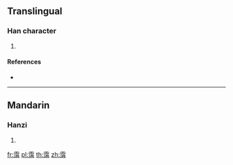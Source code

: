 {{character info/new}}
==Translingual==

===Han character===
{{Han char|rn=173|rad=雨|as=09|sn=17|four=10181|canj=MBETC}}

# {{defn|Han|sort=雨09}}

====References====
* {{Han ref|kx=1376.320|dkj=42366|hdz=64071.120|uh=971F|ud=38687|bh=EEF8|bd=61176}}

----

==Mandarin==

===Hanzi===
{{cmn-hanzi|pin=[[hóng]] ([[hong2]])|wg=hung<sup>2</sup>}}

# {{defn|lang=cmn|sort=雨09}}

[[fr:霟]]
[[pl:霟]]
[[th:霟]]
[[zh:霟]]